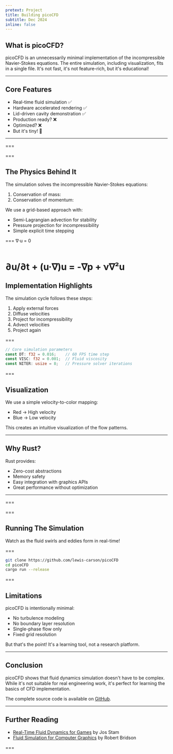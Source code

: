 ```yaml
---
pretext: Project
title: Building picoCFD
subtitle: Dec 2024
inline: false
---
```


## What is picoCFD?

picoCFD is an unnecessarily minimal implementation of the incompressible Navier-Stokes equations. The entire simulation, including visualization, fits in a single file. It's not fast, it's not feature-rich, but it's educational!

---

## Core Features

- Real-time fluid simulation ✅
- Hardware accelerated rendering ✅
- Lid-driven cavity demonstration ✅
- Production ready? ❌
- Optimized? ❌
- But it's tiny! 🤏

---

===

===

## The Physics Behind It

The simulation solves the incompressible Navier-Stokes equations:

1. Conservation of mass:
2. Conservation of momentum:

We use a grid-based approach with:
- Semi-Lagrangian advection for stability
- Pressure projection for incompressibility
- Simple explicit time stepping

===
<m>∇·u = 0</m>
<br/><br/>

<m>∂u/∂t + (u·∇)u = -∇p + ν∇²u</m>
===

## Implementation Highlights

The simulation cycle follows these steps:
1. Apply external forces
2. Diffuse velocities
3. Project for incompressibility
4. Advect velocities
5. Project again

===
```rust
// Core simulation parameters
const DT: f32 = 0.016;    // 60 FPS time step
const VISC: f32 = 0.001;  // Fluid viscosity
const NITER: usize = 8;   // Pressure solver iterations
```
===

## Visualization

We use a simple velocity-to-color mapping:
- Red → High velocity
- Blue → Low velocity

This creates an intuitive visualization of the flow patterns.

---

## Why Rust?

Rust provides:
- Zero-cost abstractions
- Memory safety
- Easy integration with graphics APIs
- Great performance without optimization

---

===

===

## Running The Simulation

Watch as the fluid swirls and eddies form in real-time!

===

```bash
git clone https://github.com/lewis-carson/picoCFD
cd picoCFD
cargo run --release
```

===

## Limitations

picoCFD is intentionally minimal:
- No turbulence modeling
- No boundary layer resolution
- Single-phase flow only
- Fixed grid resolution

But that's the point! It's a learning tool, not a research platform.

---

## Conclusion

picoCFD shows that fluid dynamics simulation doesn't have to be complex. While it's not suitable for real engineering work, it's perfect for learning the basics of CFD implementation.

The complete source code is available on [GitHub](https://github.com/yourusername/picoCFD).

---

## Further Reading

- [Real-Time Fluid Dynamics for Games](https://www.dgp.toronto.edu/public_user/stam/reality/Research/pdf/GDC03.pdf) by Jos Stam
- [Fluid Simulation for Computer Graphics](https://www.cs.ubc.ca/~rbridson/fluidsimulation/) by Robert Bridson

===

